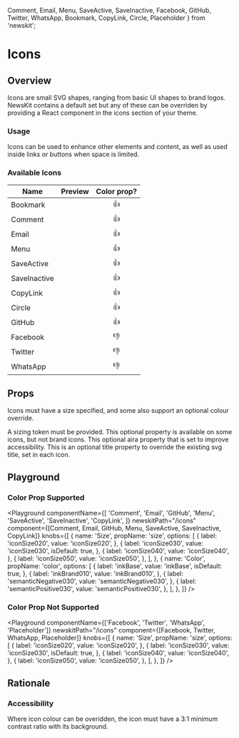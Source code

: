 
  Comment,
  Email,
  Menu,
  SaveActive,
  SaveInactive,
  Facebook,
  GitHub,
  Twitter,
  WhatsApp,
  Bookmark,
  CopyLink,
  Circle,
  Placeholder
} from 'newskit';


# Icons

## Overview

Icons are small SVG shapes, ranging from basic UI shapes to brand logos. NewsKit contains a default set but any of these can be overriden by providing a React component in the icons section of your theme.

### Usage

Icons can be used to enhance other elements and content, as well as used inside links or buttons when space is limited.

### Available Icons

| Name         |                      Preview                       | Color prop? |
| ------------ | :------------------------------------------------: | :---------: |
| Bookmark     |   <Icon Component={Bookmark} _size="iconSize030" />   |     👍      |
| Comment      |   <Icon Component={Comment} _size="iconSize030" />    |     👍      |
| Email        |    <Icon Component={Email} _size="iconSize030" />     |     👍      |
| Menu         |     <Icon Component={Menu} _size="iconSize030" />     |     👍      |
| SaveActive   |  <Icon Component={SaveActive} _size="iconSize030" />  |     👍      |
| SaveInactive | <Icon Component={SaveInactive} _size="iconSize030" /> |     👍      |
| CopyLink     |   <Icon Component={CopyLink} _size="iconSize030" />   |     👍      |
| Circle       |   <Icon Component={Circle} _size="iconSize030" />     |     👍      |
| GitHub       |    <Icon Component={GitHub} _size="iconSize030" />    |     👍      |
| Facebook     |   <Icon Component={Facebook} _size="iconSize030" />   |     👎      |
| Twitter      |   <Icon Component={Twitter} _size="iconSize030" />    |     👎      |
| WhatsApp     |   <Icon Component={WhatsApp} _size="iconSize030" />   |     👎      |

## Props

Icons must have a size specified, and some also support an optional colour override.

<LegacyBlock marginTop="sizing040">
  <Prop name="size" type="IconSizeKeys" required>
    A sizing token must be provided.
  </Prop>
  <Prop name="color" type="ColorKeys" default="inkBase">
    This optional property is available on some icons, but not brand icons.
  </Prop>
  <Prop name="ariaLabel" type="string">
    This optional aira property that is set to improve accessibility.
  </Prop>
  <Prop name="title" type="string">
    This is an optional title property to override the existing svg title, set in each icon.
  </Prop>
</LegacyBlock>

## Playground

### Color Prop Supported

<Playground
  componentName={[
    'Comment',
    'Email',
    'GitHub',
    'Menu',
    'SaveActive',
    'SaveInactive',
    'CopyLink',
  ]}
  newskitPath="/icons"
  component={[Comment, Email, GitHub, Menu, SaveActive, SaveInactive, CopyLink]}
  knobs={[
    {
      name: 'Size',
      propName: 'size',
      options: [
        {
          label: 'iconSize020',
          value: 'iconSize020',
        },
        {
          label: 'iconSize030',
          value: 'iconSize030',
          isDefault: true,
        },
        {
          label: 'iconSize040',
          value: 'iconSize040',
        },
        {
          label: 'iconSize050',
          value: 'iconSize050',
        },
      ],
    },
    {
      name: 'Color',
      propName: 'color',
      options: [
        {
          label: 'inkBase',
          value: 'inkBase',
          isDefault: true,
        },
        {
          label: 'inkBrand010',
          value: 'inkBrand010',
        },
        {
          label: 'semanticNegative030',
          value: 'semanticNegative030',
        },
        {
          label: 'semanticPositive030',
          value: 'semanticPositive030',
        },
      ],
    },
  ]}
/>

### Color Prop Not Supported

<Playground
  componentName={['Facebook', 'Twitter', 'WhatsApp', 'Placeholder']}
  newskitPath="/icons"
  component={[Facebook, Twitter, WhatsApp, Placeholder]}
  knobs={[
    {
      name: 'Size',
      propName: 'size',
      options: [
        {
          label: 'iconSize020',
          value: 'iconSize020',
        },
        {
          label: 'iconSize030',
          value: 'iconSize030',
          isDefault: true,
        },
        {
          label: 'iconSize040',
          value: 'iconSize040',
        },
        {
          label: 'iconSize050',
          value: 'iconSize050',
        },
      ],
    },
  ]}
/>

## Rationale

### Accessibility

Where icon colour can be overidden, the icon must have a 3:1 minimum contrast ratio with its background.
